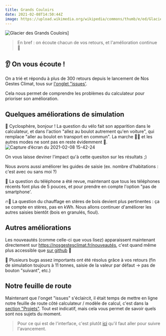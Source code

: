 ---
title: Grands Couloirs
date: 2021-02-08T14:50:44Z
image: https://upload.wikimedia.org/wikipedia/commons/thumb/e/ed/Glacier_de_la_Grande_Casse_le_13_août_2016.JPG/640px-Glacier_de_la_Grande_Casse_le_13_août_2016.JPG
---

![Glacier des Grands Couloirs](https://upload.wikimedia.org/wikipedia/commons/thumb/e/ed/Glacier_de_la_Grande_Casse_le_13_août_2016.JPG/640px-Glacier_de_la_Grande_Casse_le_13_août_2016.JPG)]

> En bref : on écoute chacun de vos retours, et l'amélioration continue 🔄

## 👂 On vous écoute !

On a trié et répondu à plus de 300 retours depuis le lancement de Nos Gestes Climat, tous sur [l'onglet "issues'](https://github.com/betagouv/ecolab-data/issues).

Cela nous permet de comprendre les problèmes du calculateur pour prioriser son amélioration.

## Quelques améliorations de simulation

🚴 Cyclosphère, bonjour ! La question du vélo fait son apparition dans le calculateur, et dans l'action "allez au boulot autrement qu'en voiture", qui remplace "aller au boulot en transport en commun". La marche 🚶‍♀️ et les autres modes ne sont pas en reste évidemment 🛴.
![Capture d’écran du 2021-02-08 15-42-24](https://user-images.githubusercontent.com/1177762/107234732-4097f700-6a24-11eb-9f54-ff64cf66183f.png)

On vous laisse deviner l'impact qu'à cette quesiton sur les résultats ;)

Nous avons aussi améliorer les guides de saisie (ex. nombre d'habitations : c'est avec ou sans moi ?)

🤳 La question du téléphone a été revue, maintenant que tous les téléphones récents font plus de 5 pouces, et pour prendre en compte l'option "pas de smartphone'.

🔥🌲 La question du chauffage en stères de bois devient plus pertinentes : ça se compte en stères, pas en kWh. Nous allons continuer d'améliorer les autres saisies bientôt (bois en granulés, fioul).

## Autres améliorations

Les nouveautés (comme celle-ci que vous lisez) apparaissent maintenant directement sur https://nosgestesclimat.fr/nouveautés, c'est quand même plus accessible que [sur github](https://github.com/betagouv/ecolab-data/releases) 🙂

🐛 Plusieurs bugs assez importants ont été résolus grâce à vos retours (fin de simulation toujours à 11 tonnes, saisie de la valeur par défaut -> pas de bouton "suivant", etc.)

## Notre feuille de route

Maintenant que l'onget "issues" s'éclaircit, il était temps de mettre en ligne notre feuille de route côté calculateur / modèle de calcul, c'est dans la [section "Projets"](https://github.com/betagouv/ecolab-data/projects/1). Tout est indicatif, mais cela vous permet de savoir quels sont nos sujets du moment.

> Pour ce qui est de l'interface, c'est plutôt [ici](https://github.com/betagouv/ecolab-climat/milestones) qu'il faut aller pour suivre l'avancement.
